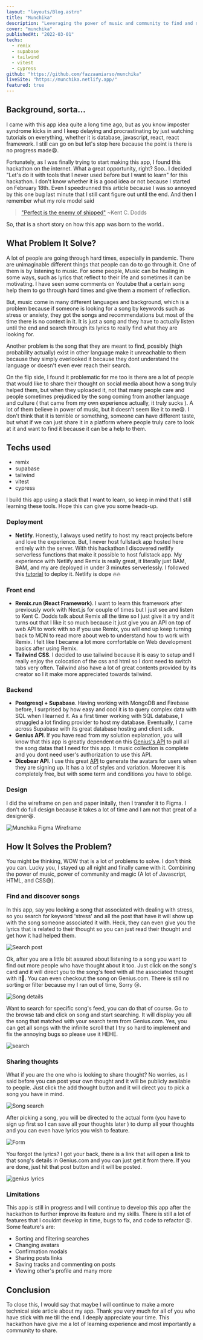 ```yaml
---
layout: "layouts/Blog.astro"
title: "Munchika"
description: "Leveraging the power of music and community to find and share musics that truly help and relatable to people. Made for Hashnode x Netlify hackathon held in February."
cover: "munchika"
publishedAt: "2022-03-01"
techs:
  - remix
  - supabase
  - tailwind
  - vitest
  - cypress
github: "https://github.com/fazzaamiarso/munchika"
liveSite: "https://munchika.netlify.app/"
featured: true
---
```



## Background, sorta...

I came with this app idea quite a long time ago, but as you know imposter syndrome kicks in and I keep delaying and procrastinating by just watching tutorials on everything, whether it is database, javascript, react, react framework. I still can go on but let's stop here because the point is there is no progress made😫.

Fortunately, as I was finally trying to start making this app, I found this hackathon on the internet. What a great opportunity, right? Soo.. I decided "Let's do it with tools that I never used before but I want to learn" for this hackathon. I don't know whether it is a good idea or not because I started on February 18th. Even I speedrunned this article because I was so annoyed by this one bug last minute that I still cant figure out until the end. And then I remember what my role model said

> ["Perfect is the enemy of shipped"](https://twitter.com/kentcdodds/status/1205607926997479424?s=20&t=mjLiGXCHWgYFVp-mNJXWzQ) ~Kent C. Dodds

So, that is a short story on how this app was born to the world..

## What Problem It Solve?

A lot of people are going through hard times, especially in pandemic. There are unimaginable different things that people can do to go through it. One of them is by listening to music. For some people, Music can be healing in some ways, such as lyrics that reflect to their life and sometimes it can be motivating. I have seen some comments on Youtube that a certain song help them to go through hard times and give them a moment of reflection.

But, music come in many different languages and background, which is a problem because if someone is looking for a song by keywords such as stress or anxiety, they got the songs and recommendations but most of the time there is no context in it. It is just a song and they have to actually listen until the end and search through its lyrics to really find what they are looking for.

Another problem is the song that they are meant to find, possibly (high probability actually) exist in other language make it unreachable to them because they simply overlooked it because they dont understand the language or doesn't even ever reach their search.

On the flip side, I found it problematic for me too is there are a lot of people that would like to share their thought on social media about how a song truly helped them, but when they uploaded it, not that many people care and people sometimes prejudiced by the song coming from another language and culture ( that came from my own experience actually, it truly sucks ). A lot of them believe in power of music, but it doesn't seem like it to me😪. I don't think that it is terrible or something, someone can have different taste, but what if we can just share it in a platform where people truly care to look at it and want to find it because it can be a help to them.

## Techs used

- remix
- supabase
- tailwind
- vitest
- cypress

I build this app using a stack that I want to learn, so keep in mind that I still learning these tools. Hope this can give you some heads-up.

### Deployment

- **Netlify**. Honestly, I always used netlify to host my react projects before and love the experience. But, I never host fullstack app hosted here entirely with the server. With this hackathon I discovered netlify serverless functions that make it possible to host fullstack app. My experience with Netlify and Remix is really great, it literally just BAM, BAM, and my are deployed in under 3 minutes serverlessly. I followed this [tutorial](https://www.youtube.com/watch?v=tCGEoheZFfQ) to deploy it. Netlify is dope 🔥🔥

### Front end

- **Remix.run (React Framework)**. I want to learn this framework after previously work with Next.js for couple of times but I just see and listen to Kent C. Dodds talk about Remix all the time so I just give it a try and it turns out that I like it so much because it just give you an API on top of web API to work with so if you use Remix, you will end up keep turning back to MDN to read more about web to understand how to work with Remix. I felt like I became a lot more comfortable on Web development basics after using Remix.
- **Tailwind CSS**. I decided to use tailwind because it is easy to setup and I really enjoy the colocation of the css and html so I dont need to switch tabs very often. Tailwind also have a lot of great contents provided by its creator so I it make more appreciated towards tailwind.

### Backend

- **Postgresql + Supabase**. Having working with MongoDB and Firebase before, I surprised by how easy and cool it is to query complex data with SQL when I learned it. As a first timer working with SQL database, I struggled a lot finding provider to host my database. Eventually, I came across Supabase with its great database hosting and client sdk.
- **Genius API**. If you have read from my solution explanation, you will know that this app is greatly dependent on this [Genius's API](https://docs.genius.com/) to pull all the song datas that I need for this app. It music collection is complete and you dont need user's authorization to use this API.
- **Dicebear API**. I use this great [API](https://avatars.dicebear.com/) to generate the avatars for users when they are signing up. It has a lot of styles and variation. Moreover it is completely free, but with some term and conditions you have to oblige.

### Design

I did the wireframe on pen and paper initally, then I transfer it to Figma. I don't do full design because it takes a lot of time and I am not that great of a designer😆.

![Munchika Figma Wireframe](https://cdn.hashnode.com/res/hashnode/image/upload/v1646086512142/9Wj94mxrq.png)

## How It Solves the Problem?

You might be thinking, WOW that is a lot of problems to solve. I don't think you can. Lucky you, I stayed up all night and finally came with it. Combining the power of music, power of community and magic (A lot of Javascript, HTML, and CSS😅).

### Find and discover songs

In this app, say you looking a song that associated with dealing with stress, so you search for keyword 'stress' and all the post that have it will show up with the song someone associated it with. Heck, they can even give you the lyrics that is related to their thought so you can just read their thought and get how it had helped them.

![Search post](https://cdn.hashnode.com/res/hashnode/image/upload/v1646089433745/7kHKYg8nA.png)

Ok, after you are a little bit assured about listening to a song you want to find out more people who have thought about it too. Just click on the song's card and it will direct you to the song's feed with all the associated thought with it🤩. You can even checkout the song on Genius.com. There is still no sorting or filter because my I ran out of time, Sorry 😢.

![Song details](https://cdn.hashnode.com/res/hashnode/image/upload/v1646089554360/KUZErG_0r.png)

Want to search for specific song's feed, you can do that of course. Go to the browse tab and click on song and start searching. It will display you all the song that matched with your search term from Genius.com. Yes, you can get all songs with the infinite scroll that I try so hard to implement and fix the annoying bugs so please use it HEHE.

![search](https://cdn.hashnode.com/res/hashnode/image/upload/v1646089995342/avrt-K7nt.png)

### Sharing thoughts

What if you are the one who is looking to share thought? No worries, as I said before you can post your own thought and it will be publicly available to people. Just click the add thought button and it will direct you to pick a song you have in mind.

![Song search](https://cdn.hashnode.com/res/hashnode/image/upload/v1646089674544/iHTh861Cm.png)

After picking a song, you will be directed to the actual form (you have to sign up first so I can save all your thoughts later ) to dump all your thoughts and you can even have lyrics you wish to feature.

![Form](https://cdn.hashnode.com/res/hashnode/image/upload/v1646089859429/g-0wkoecc.png)

You forgot the lyrics? I got your back, there is a link that will open a link to that song's details in Genius.com and you can just get it from there. If you are done, just hit that post button and it will be posted.

![genius lyrics](https://cdn.hashnode.com/res/hashnode/image/upload/v1646089926477/oZnOD7j4H.png)

### Limitations

This app is still in progress and I will continue to develop this app after the hackathon to further improve its feature and my skills. There is still a lot of features that I couldnt develop in time, bugs to fix, and code to refactor 😣.
Some feature's are:

- Sorting and filtering searches
- Changing avatars
- Confirmation modals
- Sharing posts links
- Saving tracks and commenting on posts
- Viewing other's profile and many more

## Conclusion

To close this, I would say that maybe I will continue to make a more technical side article about my app.
Thank you very much for all of you who have stick with me till the end. I deeply appreciate your time. This hackathon have give me a lot of learning experience and most importantly a community to share.
